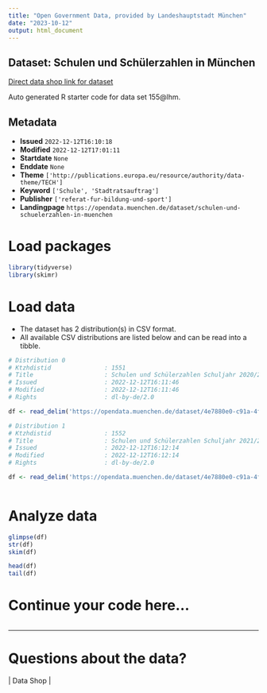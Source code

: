 ```yaml
---
title: "Open Government Data, provided by Landeshauptstadt München"
date: "2023-10-12"
output: html_document
---
```


## Dataset: Schulen und Schülerzahlen in München

[Direct data shop link for dataset](https://opendata.muenchen.de/dataset/schulen-und-schuelerzahlen-in-muenchen)

Auto generated R starter code for data set 155@lhm.

## Metadata

- **Issued** `2022-12-12T16:10:18`
- **Modified** `2022-12-12T17:01:11`
- **Startdate** `None`
- **Enddate** `None`
- **Theme** `['http://publications.europa.eu/resource/authority/data-theme/TECH']`
- **Keyword** `['Schule', 'Stadtratsauftrag']`
- **Publisher** `['referat-fur-bildung-und-sport']`
- **Landingpage** `https://opendata.muenchen.de/dataset/schulen-und-schuelerzahlen-in-muenchen`


# Load packages

```r

library(tidyverse)
library(skimr)

```

# Load data

-   The dataset has 2 distribution(s) in CSV format.
-   All available CSV distributions are listed below and can be read into a tibble.

```r

# Distribution 0
# Ktzhdistid               : 1551
# Title                    : Schulen und Schülerzahlen Schuljahr 2020/21
# Issued                   : 2022-12-12T16:11:46
# Modified                 : 2022-12-12T16:11:46
# Rights                   : dl-by-de/2.0

df <- read_delim('https://opendata.muenchen.de/dataset/4e7880e0-c91a-4f17-8e0f-9cd8e7d7215f/resource/00e6fc97-7613-4151-a067-1ecb1920f50d/download/bearbeitet-opendata_rbs_a_b_schulen_schuelerzahlen.csv')

# Distribution 1
# Ktzhdistid               : 1552
# Title                    : Schulen und Schülerzahlen Schuljahr 2021/22
# Issued                   : 2022-12-12T16:12:14
# Modified                 : 2022-12-12T16:12:14
# Rights                   : dl-by-de/2.0

df <- read_delim('https://opendata.muenchen.de/dataset/4e7880e0-c91a-4f17-8e0f-9cd8e7d7215f/resource/3eff771f-5dca-41d6-b4ec-7d323905ee91/download/bearbeitet-opendata_rbs_a_b_schulen_schulerzahlen-sj-2021_22.csv')



```

# Analyze data

```r

glimpse(df)
str(df)
skim(df)

head(df)
tail(df)

```

# Continue your code here...

```r

```

------------------------------------------------------------------------

# Questions about the data?

 | Data Shop | 
